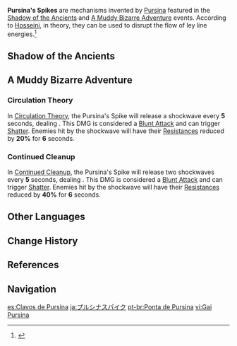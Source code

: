 {{Terminology Infobox
|image        = Tutorial Shadow of the Ancients Sampling 2.png
|type         = Exploration
|type2        = Combat
}}
'''Pursina's Spikes''' are mechanisms invented by [[Pursina]] featured in the [[Shadow of the Ancients]] and [[A Muddy Bizarre Adventure]] events. According to [[Hosseini]], in theory, they can be used to disrupt the flow of ley line energies.<ref>{{Ref/Quest|Journey to Tsurumi}}</ref>

==Shadow of the Ancients==
{{Main|Shadow of the Ancients}}
{{Tutorial
|image1 = Tutorial Shadow of the Ancients Sampling 1.png
|text1  = When the challenge starts, you will have to use Electro attacks to activate Pursina's Spikes and continue charging them.
|image2 = Tutorial Shadow of the Ancients Sampling 2.png
|text2  = Activated Pursina's Spikes will convert Electro energy into motive force to recharge itself.<br>The recharge rate of Pursina's Spikes is dependent on the levels of Electro energy provided. When the Electro energy provided is low, its recharge rate will be slowed. If its Electro levels drop to their lowest point, the Spikes will stop charging altogether.
|image3 = Tutorial Shadow of the Ancients Sampling 3.png
|text3  = Before an activated Pursina's Spike is fully charged, it will attract nearby opponents to come and attack it.<br>Defeat these opponents to prevent the Pursina's Spikes' integrity from dropping. If one Spike's integrity drops fully, the challenge will fail.
}}

==A Muddy Bizarre Adventure==
{{Main|A Muddy Bizarre Adventure}}
===Circulation Theory===
In [[A Muddy Bizarre Adventure#Circulation Theory|Circulation Theory]], the Pursina's Spike will release a shockwave every '''5''' seconds, dealing {{Color|AoE True Physical DMG}}. This DMG is considered a [[Blunt Attack]] and can trigger [[Shatter]]. Enemies hit by the shockwave will have their [[Resistance]]s reduced by '''20%''' for '''6''' seconds.
{{Tutorial
|image1 = Tutorial A Muddy Bizarre Adventure 5.png
|text1  = As you defeat all opponents within the time limit, the Pursina's Spike in operation will release shockwaves at intervals that will deal DMG to opponents they hit and dispel the buffs that those opponents possess.
|image2 = Tutorial A Muddy Bizarre Adventure 6.png
|text2  = The arena will constantly brim over with dark mud. Once this mud covers the Pursina's Spike, it will cause a fault that prevents the Spike from unleashing shockwaves. Use Blooming Light to destroy Oozing Concretions to maintain the Spike's operation such that it may continue to aid you.
}}
{{Environmental Damage|7.5|Pursina's Spike Shockwaves in Circulation Theory}}

===Continued Cleanup===
In [[A Muddy Bizarre Adventure#Continued Cleanup|Continued Cleanup]], the Pursina's Spike will release two shockwaves every '''5''' seconds, dealing {{Color|AoE True Physical DMG}}. This DMG is considered a [[Blunt Attack]] and can trigger [[Shatter]]. Enemies hit by the shockwave will have their [[Resistance]]s reduced by '''40%''' for '''6''' seconds.
{{Tutorial
|image1 = Tutorial A Muddy Bizarre Adventure 8.png
|text1  = Use the Pursina's Spike to defeat opponents and clear the dark mud within the time limit to accrue score. Defeating certain stronger opponents will grant you more points than defeating ordinary ones.}}
{{Environmental Damage|10|Pursina's Spike Shockwaves in Continued Cleanup}}

==Other Languages==
{{Other Languages
|en      = Pursina's Spike
|zhs     = 普尔希娜光钉
|zhs_rm  = Pǔ'ěrxīnà Guāng Dīng
|zht     = 普爾希娜光釘
|zht_rm  = Pǔ'ěrxīnà Guāng Dīng
|zh_tl   = Pursina Light Nail
|ja      = プルシナスパイク
|ja_rm   = Purushina Supaiku
|ja_tl   = Pursina Spike
|ko      = 푸르시나 볼트
|ko_tl   = Pursina Bolt
|es      = Clavos de Pursina
|es_tl   = Pursina's Nails
|fr      = Pointe de Pursina
|fr_tl   = Pursina's Spike
|ru      = Шип Пурсины
|ru_tl   = Pursina's Thorn
|th      = Pursina's Spike
|vi      = Gai Pursina
|vi_tl   = Pursina Spike
|de      = Pursina-Lichtnagel
|de_tl   = Pursina Light Nail
|id      = Pursina's Spike
|pt      = Ponta de Pursina
|pt_tl   = 
|tr      = Pursina'nın Dikeni
|tr_tl   = 
|it      = Punta di Pursina
|it_tl   = 
}}

==Change History==
{{Change History|2.2}}

==References==
{{Reflist}}

==Navigation==
{{Exploration Navbox}}

[[es:Clavos de Pursina]]
[[ja:プルシナスパイク]]
[[pt-br:Ponta de Pursina]]
[[vi:Gai Pursina]]